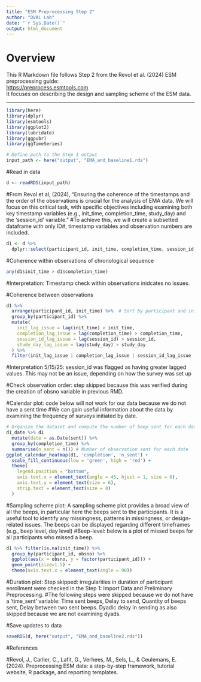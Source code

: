 ```yaml
---
title: "ESM Preprocessing Step 2"
author: "DVAL Lab"
date: "`r Sys.Date()`"
output: html_document
---
```


# Overview

This R Markdown file follows Step 2 from the Revol et al. (2024) ESM preprocessing guide:  
[https://preprocess.esmtools.com](https://preprocess.esmtools.com)  
It focuses on describing the design and sampling scheme of the ESM data.

---

```r
library(here)
library(dplyr)
library(esmtools)
library(ggplot2)
library(lubridate)
library(ggpubr)
library(ggTimeSeries)

# Define path to the Step 1 output
input_path <- here("output", "EMA_and_baseline1.rds")
```

#Read in data
```r
d <- readRDS(input_path)
```

#From Revol et al, (2024), "Ensuring the coherence of the timestamps and the order of the observations is crucial for the analysis of EMA data. We will focus on this critical task, with specific objectives including examining both key timestamp variables (e.g., init_time, completion_time, study_day) and the 'session_id' variable."
#To achieve this, we will create a subsetted dataframe with only ID#, timestamp variables and observation numbers are included.

```r
d1 <- d %>%
  dplyr::select(participant_id, init_time, completion_time, session_id, study_day, obsno)
```

#Coherence within observations of chronological sequence
```r
any(d1$init_time > d1$completion_time)
```

#Interpretation: Timestamp check within observations inidcates no issues.

#Coherence between observations
```r
d1 %>%
  arrange(participant_id, init_time) %>%  # Sort by participant and init_time
  group_by(participant_id) %>%
  mutate(
    init_lag_issue = lag(init_time) > init_time,
    completion_lag_issue = lag(completion_time) > completion_time,
    session_id_lag_issue = lag(session_id) > session_id,
    study_day_lag_issue = lag(study_day) > study_day
  ) %>%
  filter(init_lag_issue | completion_lag_issue | session_id_lag_issue | study_day_lag_issue)
```
#Interpretation 5/15/25: session_id was flagged as having greater lagged values. This may not be an issue, depending on how the survey was set up 

#Check observation order: step skipped because this was verified during the creation of obsno variable in previous RMD.

#Calendar plot: code below will not work for our data because we do not have a sent time
#We can gain useful information about the data by examining the frequency of surveys initiated by date.
```r
# Organize the dataset and compute the number of beep sent for each date
d1_date %>% d1
  mutate(date = as.Date(sent)) %>%
  group_by(completion_time) %>%
  summarise(n_sent = n()) # Number of observation sent for each date
ggplot_calendar_heatmap(d1, 'completion', 'n_sent') +
  scale_fill_continuous(low = 'green', high = 'red') +
  theme(
    legend.position = "bottom",
    axis.text.x = element_text(angle = 45, hjust = 1, size = 6),
    axis.text.y = element_text(size = 6),
    strip.text = element_text(size = 8)
  )
```

#Sampling scheme plot: A sampling scheme plot provides a broad view of all the beeps, in particular here the beeps sent to the participants. It is a useful tool to identify any missingness, patterns in missingness, or design-related issues. The beeps can be displayed regarding different timeframes (e.g., beep level, day level)
#Beep-level: below is a plot of missed beeps for all participants who missed a beep.
```r
d1 %>% filter(is.na(init_time)) %>%
  group_by(participant_id, obsno) %>%
  ggplot(aes(x = obsno, y = factor(participant_id))) +
  geom_point(size=1.5) +
  theme(axis.text.x = element_text(angle = 90))
```
#Duration plot: Step skipped: irregularities in duration of participant enrollment were checked in the Step 1: Import Data and Preliminary Preprocessing.
#The following steps were skipped because we do not have a 'time_sent' variable: Time sent beeps, Delay to send, Quantity of beeps sent, Delay between two sent beeps. Dyadic delay in sending as also skipped because we are not examining dyads.

#Save updates to data
```r
saveRDS(d, here("output", "EMA_and_baseline2.rds"))
```








#References

#Revol, J., Carlier, C., Lafit, G., Verhees, M., Sels, L., & Ceulemans, E. (2024). Preprocessing ESM data: a step-by-step framework, tutorial website, R package, and reporting templates.